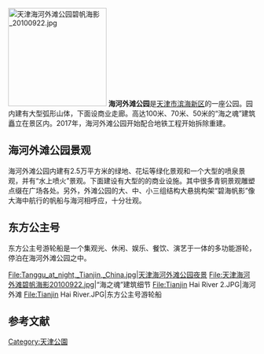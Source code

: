 [[File:天津海河外滩公园碧帆海影_20100922.jpg|200px]]
'''海河外滩公园'''是[[天津市|天津市]][[滨海新区|滨海新区]]的一座公园。园内建有大型弧形山体，下面设商业走廊。高达100米、70米、50米的“海之魂”建筑矗立在景区内。2017年，海河外滩公园开始配合地铁工程开始拆除重建。

== 海河外滩公园景观 ==
海河外滩公园内建有2.5万平方米的绿地、花坛等绿化景观和一个大型的喷泉景观，并有“水上喷火”景观。下面建设有大型的的商业设施。其中很多青铜景观雕塑点缀在广场各处。另外，外滩公园的大、中、小三组结构大悬挑构架“碧海帆影”像大海中航行的帆船与海河相呼应，十分壮观。

== 东方公主号 ==
东方公主号游轮船是一个集观光、休闲、娱乐、餐饮、演艺于一体的多功能游轮，停泊在海河外滩公园之中。 

<gallery>
File:Tanggu_at_night,_Tianjin,_China.jpg|天津海河外滩公园夜景
File:天津海河外滩碧帆海影20100922.jpg|“海之魂”建筑细节
File:Tianjin Hai River 2.JPG|海河外滩
File:Tianjin Hai River.JPG|东方公主号游轮船

</gallery>

==参考文献==
<div class="references-small">
<references />
</div>

{{天津公园}}
[[Category:天津公園|Category:天津公園]]